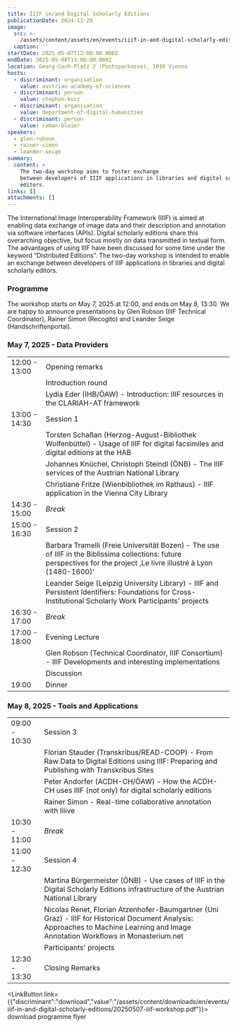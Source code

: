 ```yaml
---
title: IIIF in/and Digital Scholarly Editions
publicationDate: 2024-11-20
image:
  src: >-
    /assets/content/assets/en/events/iiif-in-and-digital-scholarly-editions/image/src.png
  caption: ''
startDate: 2025-05-07T12:00:00.000Z
endDate: 2025-05-08T13:00:00.000Z
location: Georg-Coch-Platz 2 (Postsparkasse), 1010 Vienna
hosts:
  - discriminant: organisation
    value: austrian-academy-of-sciences
  - discriminant: person
    value: stephan-kurz
  - discriminant: organisation
    value: department-of-digital-humanities
  - discriminant: person
    value: roman-bleier
speakers:
  - glen-robson
  - rainer-simon
  - leander-seige
summary:
  content: >
    The two-day workshop aims to foster exchange
    between developers of IIIF applications in libraries and digital scholarly
    editors.
links: []
attachments: []
---
```

The International Image Interoperability Framework (IIIF) is aimed at enabling data exchange of image data and their description and annotation via software interfaces (APIs). Digital scholarly editions share this overarching objective, but focus mostly on data transmitted in textual form. The advantages of using IIIF have been discussed for some time under the keyword “Distributed Editions”. The two-day workshop is intended to enable an exchange between developers of IIIF applications in libraries and digital scholarly editors.

### Programme

The workshop starts on May 7, 2025 at 12:00, and ends on May 8, 13:30. We are happy to announce presentations by Glen Robson (IIIF Technical Coordinator), Rainer Simon (Recogito) and Leander Seige (Handschriftenportal).

### May 7, 2025 - Data Providers&#x20;

|               |                                                                                                                                                                        |
| ------------- | ---------------------------------------------------------------------------------------------------------------------------------------------------------------------- |
| 12:00 - 13:00 | Opening remarks                                                                                                                                                        |
|               | Introduction round                                                                                                                                                     |
|               | Lydia Eder (IHB/ÖAW) - Introduction: IIIF resources in the CLARIAH-AT framework                                                                                        |
| 13:00 - 14:30 | Session 1                                                                                                                                                              |
|               | Torsten Schaßan (Herzog-August-Bibliothek Wolfenbüttel) - Usage of IIIF for digital facsimiles and digital editions at the HAB                                         |
|               | Johannes Knüchel, Christoph Steindl (ÖNB) - The IIIF services of the Austrian National Library                                                                         |
|               | Christiane Fritze (Wienbibliothek im Rathaus) - IIIF application in the Vienna City Library                                                                            |
| 14:30 - 15:00 | *Break*                                                                                                                                                                |
| 15:00 - 16:30 | Session 2                                                                                                                                                              |
|               | Barbara Tramelli (Freie Universität Bozen) - The use of IIIF in the Biblissima collections: future perspectives for the project ,Le livre illustré à Lyon (1480-1600)' |
|               | Leander Seige (Leipzig University Library) - IIIF and Persistent Identifiers: Foundations for Cross-Institutional Scholarly Work Participants' projects                |
| 16:30 - 17:00 | *Break*                                                                                                                                                                |
| 17:00 - 18:00 | Evening Lecture                                                                                                                                                        |
|               | Glen Robson (Technical Coordinator, IIIF Consortium) - IIIF Developments and interesting implementations                                                               |
|               | Discussion                                                                                                                                                             |
| 19:00         | Dinner                                                                                                                                                                 |

### May 8, 2025 - Tools and Applications

|               |                                                                                                                                                                                    |
| ------------- | ---------------------------------------------------------------------------------------------------------------------------------------------------------------------------------- |
| 09:00 - 10:30 | Session 3                                                                                                                                                                          |
|               | Florian Stauder (Transkribus/READ-COOP) - From Raw Data to Digital Editions using IIIF: Preparing and Publishing with Transkribus Sites                                            |
|               | Peter Andorfer (ACDH-CH/ÖAW) - How the ACDH-CH uses IIIF (not only) for digital scholarly editions                                                                                 |
|               | Rainer Simon - Real-time collaborative annotation with liiive                                                                                                                      |
| 10:30 - 11:00 | *Break*                                                                                                                                                                            |
| 11:00 - 12:30 | Session 4                                                                                                                                                                          |
|               | Martina Bürgermeister (ÖNB) - Use cases of IIIF in the Digital Scholarly Editions infrastructure of the Austrian National Library                                                  |
|               | Nicolas Renet, Florian Atzenhofer-Baumgartner (Uni Graz) - IIIF for Historical Document Analysis: Approaches to Machine Learning and Image Annotation Workflows in Monasterium.net |
|               | Participants' projects                                                                                                                                                             |
| 12:30 - 13:30 | Closing Remarks                                                                                                                                                                    |

<LinkButton link={{"discriminant":"download","value":"/assets/content/downloads/en/events/iiif-in-and-digital-scholarly-editions/20250507-iiif-workshop.pdf"}}>
  download programme flyer
</LinkButton>
